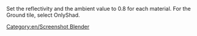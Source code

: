 Set the reflectivity and the ambient value to 0.8 for each material. For the Ground tile, select OnlyShad.

[[Category:en/Screenshot Blender]]
